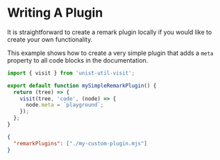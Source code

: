 # Writing A Plugin

It is straightforward to create a remark plugin locally if you would like to create your own functionality.

This example shows how to create a very simple plugin that adds a `meta` property to all code blocks in the documentation.

```js filename="my-custom-plugin.mjs"
import { visit } from 'unist-util-visit';

export default function mySimpleRemarkPlugin() {
  return (tree) => {
    visit(tree, 'code', (node) => {
      node.meta = `playground`;
    });
  };
}
```

```json filename="typedoc.json"
{
  "remarkPlugins": ["./my-custom-plugin.mjs"]
}
```

